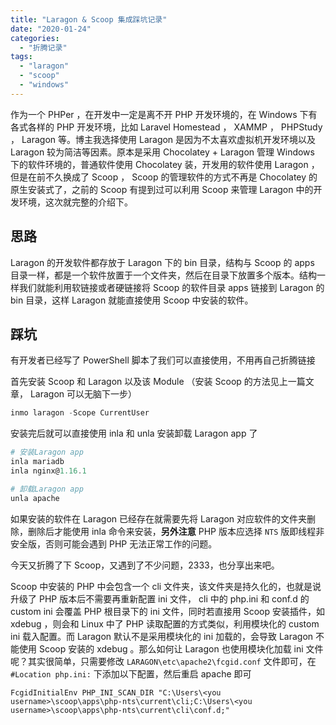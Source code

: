 ```yaml
---
title: "Laragon & Scoop 集成踩坑记录"
date: "2020-01-24"
categories:
  - "折腾记录"
tags:
  - "laragon"
  - "scoop"
  - "windows"
---
```


作为一个 PHPer ，在开发中一定是离不开 PHP 开发环境的，在 Windows 下有各式各样的 PHP 开发环境，比如 Laravel Homestead ， XAMMP ， PHPStudy ， Laragon 等。博主我选择使用 Laragon 是因为不太喜欢虚拟机开发环境以及 Laragon 较为简洁等因素。原本是采用 Chocolatey + Laragon 管理 Windows 下的软件环境的，普通软件使用 Chocolatey 装，开发用的软件使用 Laragon ，但是在前不久换成了 Scoop ， Scoop 的管理软件的方式不再是 Chocolatey 的原生安装式了，之前的 Scoop 有提到过可以利用 Scoop 来管理 Laragon 中的开发环境，这次就完整的介绍下。

## 思路

Laragon 的开发软件都存放于 Laragon 下的 bin 目录，结构与 Scoop 的 apps 目录一样，都是一个软件放置于一个文件夹，然后在目录下放置多个版本。结构一样我们就能利用软链接或者硬链接将 Scoop 的软件目录 apps 链接到 Laragon 的 bin 目录，这样 Laragon 就能直接使用 Scoop 中安装的软件。

## 踩坑

有开发者已经写了 PowerShell 脚本了我们可以直接使用，不用再自己折腾链接

首先安装 Scoop 和 Laragon 以及该 Module （安装 Scoop 的方法见上一篇文章， Laragon 可以无脑下一步）

```powershell
inmo laragon -Scope CurrentUser
```

安装完后就可以直接使用 inla 和 unla 安装卸载 Laragon app 了

```powershell
# 安装Laragon app
inla mariadb
inla nginx@1.16.1

# 卸载Laragon app
unla apache
```

如果安装的软件在 Laragon 已经存在就需要先将 Laragon 对应软件的文件夹删除，删除后才能使用 inla 命令来安装，**另外注意** PHP 版本应选择 `NTS` 版即线程非安全版，否则可能会遇到 PHP 无法正常工作的问题。

今天又折腾了下 Scoop，又遇到了不少问题，2333，也分享出来吧。

Scoop 中安装的 PHP 中会包含一个 cli 文件夹，该文件夹是持久化的，也就是说升级了 PHP 版本后不需要再重新配置 ini 文件， cli 中的 php.ini 和 conf.d 的 custom ini 会覆盖 PHP 根目录下的 ini 文件，同时若直接用 Scoop 安装插件，如 xdebug ，则会和 Linux 中了 PHP 读取配置的方式类似，利用模块化的 custom ini 载入配置。而 Laragon 默认不是采用模块化的 ini 加载的，会导致 Laragon 不能使用 Scoop 安装的 xdebug 。那么如何让 Laragon 也使用模块化加载 ini 文件呢？其实很简单，只需要修改 `LARAGON\etc\apache2\fcgid.conf` 文件即可，在 `#Location php.ini:` 下添加以下配置，然后重启 apache 即可

```apacheconf
FcgidInitialEnv PHP_INI_SCAN_DIR "C:\Users\<you username>\scoop\apps\php-nts\current\cli;C:\Users\<you username>\scoop\apps\php-nts\current\cli\conf.d;"
```
